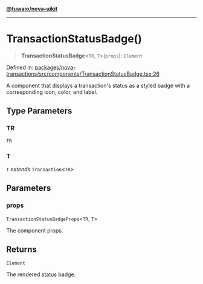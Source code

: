 [**@tuwaio/nova-uikit**](../../../README.md)

***

# TransactionStatusBadge()

> **TransactionStatusBadge**\<`TR`, `T`\>(`props`): `Element`

Defined in: [packages/nova-transactions/src/components/TransactionStatusBadge.tsx:26](https://github.com/TuwaIO/nova-uikit/blob/61c24bf57b6e4318955b0798b367d89177f78683/packages/nova-transactions/src/components/TransactionStatusBadge.tsx#L26)

A component that displays a transaction's status as a styled badge
with a corresponding icon, color, and label.

## Type Parameters

### TR

`TR`

### T

`T` *extends* `Transaction`\<`TR`\>

## Parameters

### props

`TransactionStatusBadgeProps`\<`TR`, `T`\>

The component props.

## Returns

`Element`

The rendered status badge.
